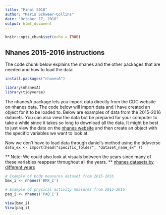```yaml
---
title: "Final 2018"
author: "Maria Schweer-Collins"
date: "October 17, 2018"
output: html_document
---
```


```r
knitr::opts_chunk$set(echo = TRUE)
```

## Nhanes 2015-2016 instructions

The code chunk below explains the nhanes and the other packages that are needed and how to load the data.

``` r

install.packages("nhanesA")

library(nhanesA)
library(tidyverse)

```
The nhanesA package lets you import data directly from the CDC website on nhanes data. The code below will import data and I have created an object for it to be loaded to.
Below are examples of data from the 2015-2016 datasets.
You can also view the data but be prepared for your computer to take a while since it takes so long to download all the data.
It might be best to just view the data on the [nhanes website](https://wwwn.cdc.gov/Nchs/Nhanes/2015-2016/PAQ_I.htm) and then create an object with the specific variables we want to look at.

Now we don't have to load data through  daniel's method using the tidyverse `data_ex <- import(head("specific_folder", "dataset_name_ex" ))`

** Note: We could also look at visuals between the years since many of these variables reappear throughout all the years. **
[nhanes datasets by different years](https://wwwn.cdc.gov/nchs/nhanes/Default.aspx)

``` r

# Example of body measures dataset from 2015-2016
bmx_i <- nhanes('BMX_I')

# Example of physical activity measures from 2015-2016
paq_i <- nhanes('PAQ_I')

View(bmx_i)
View(paq_i)
```
